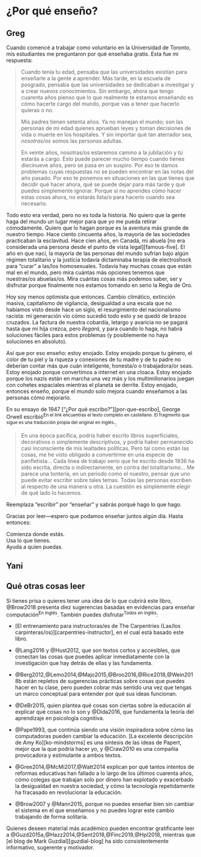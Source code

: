 # ¿Por qué enseño? {#sec-finale}

## Greg {#sec-finale-Greg}

Cuando comencé a trabajar como voluntario en la Universidad de Toronto, mis estudiantes me preguntaron por qué enseñaba gratis. Esta fue mi respuesta:

> Cuando tenía tu edad, pensaba que las universidades existían para enseñarle a la gente a aprender. Más tarde, en la escuela de posgrado, pensaba que las universidades se dedicaban a investigar y a crear nuevos conocimientos. Sin embargo, ahora que tengo cuarenta años pienso que lo que realmente te estamos enseñando es cómo hacerte cargo del mundo, porque vas a tener que hacerlo quieras o no.
>
> Mis padres tienen setenta años. Ya no manejan el mundo; son las personas de mi edad quienes aprueban leyes y toman decisiones de vida o muerte en los hospitales. Y sin importar qué tan aterrador sea, *nosotras/os* somos las personas adultas.
>
> En veinte años, nosotras/os estaremos camino a la jubilación y *tú* estarás a cargo. Esto puede parecer mucho tiempo cuando tienes diecinueve años, pero se pasa en un suspiro. Por eso te damos problemas cuyas respuestas no se pueden encontrar en las notas del año pasado. Por eso te ponemos en situaciones en las que tienes que decidir qué hacer ahora, qué se puede dejar para más tarde y qué puedes simplemente ignorar. Porque si no aprendes cómo hacer estas cosas ahora, no estarás lista/o para hacerlo cuando sea necesario.

Todo esto era verdad, pero no es toda la historia. No quiero que la gente haga del mundo un lugar mejor para que yo me pueda retirar cómodamente. Quiero que lo hagan porque es la aventura más grande de nuestro tiempo. Hace ciento cincuenta años, la mayoría de las sociedades practicaban la esclavitud. Hace cien años, en Canadá, mi abuela \[no era considerada una persona desde el punto de vista legal\]\[famous-five\]. El año en que nací, la mayoría de las personas del mundo sufrían bajo algún régimen totalitario y la justicia todavía dictaminaba terapia de electroshock para "curar" a las/los homosexuales. Todavía hay muchas cosas que están mal en el mundo, pero mira cuántas más opciones tenemos que nuestras/os abuelas/os. Mira cuántas cosas más podemos saber, ser y disfrutar porque finalmente nos estamos tomando en serio la Regla de Oro.

Hoy soy menos optimista que entonces. Cambio climático, extinción masiva, capitalismo de vigilancia, desigualdad a una escala que no habíamos visto desde hace un siglo, el resurgimiento del nacionalismo racista: mi generación vio cómo sucedió todo esto y se quedó de brazos cruzados. La factura de nuestra cobardía, letargo y avaricia no se pagará hasta que mi hija crezca, pero *llegará*, y para cuando lo haga, no habrá soluciones fáciles para estos problemas (y posiblemente no haya soluciones en absoluto).

Así que por eso enseño: estoy enojado. Estoy enojado porque tu género, el color de tu piel y la riqueza y conexiones de tu madre y de tu padre no deberían contar más que cuán inteligente, honesta/o o trabajadora/or seas. Estoy enojado porque convertimos a internet en una cloaca. Estoy enojado porque los nazis están en marcha una vez más y los multimillonarios juegan con cohetes espaciales mientras el planeta se derrite. Estoy enojado, entonces enseño, porque el mundo solo mejora cuando enseñamos a las personas cómo mejorarlo.

En su ensayo de 1947 \["¿Por qué escribo?"\]\[por-que-escribo\], [George Orwell]{i="Orwell, George"} escribió<sup>En el link encuentras el texto completo en castellano. El fragmento que sigue es una traducción propia del original en inglés.</sup>:

> En una época pacífica, podría haber escrito libros superficiales, decorativos o simplemente descriptivos, y podría haber permanecido casi inconsciente de mis lealtades políticas. Pero tal como están las cosas, me he visto obligado a convertirme en una especie de panfletista... Cada línea de trabajo serio que he escrito desde 1936 ha sido escrita, directa o indirectamente, en contra del totalitarismo... Me parece una tontería, en un período como el nuestro, pensar que uno puede evitar escribir sobre tales temas. Todas las personas escriben al respecto de una manera u otra. La cuestión es simplemente elegir de qué lado lo hacemos.

Reemplaza "escribir" por "enseñar" y sabrás porqué hago lo que hago.

Gracias por leer---espero que podamos enseñar juntos algún día. Hasta entonces:

::: {.centered markdown="1"}
Comienza donde estás.<br/> Usa lo que tienes.<br/> Ayuda a quien puedas.
:::


## Yani {#sec-finale-Yani}


## Qué otras cosas leer {#sec-finale-instead}

Si tienes prisa o quieres tener una idea de lo que cubrirá este libro,
@Brow2018 presenta diez sugerencias basadas en evidencias para enseñar computación<sup>En inglés</sup>.
También puedes disfrutar<sup>Todos en inglés</sup>:

- [El entrenamiento para instructoras/es de The Carpentries (Las/los carpinteras/os)][carpentries-instructor],
  en el cual está basado este libro.

- @Lang2016 y @Hust2012, que son textos cortos y accesibles, que conectan las cosas que puedes aplicar
  inmediatamente con la investigación que hay detrás de ellas y las fundamenta.

- @Berg2012,@Lemo2014,@Majo2015,@Broo2016,@Rice2018,@Wein2018b
  están repletos de sugerencias prácticas sobre cosas que puedes hacer en tu clase,
  pero pueden cobrar más sentido una vez que tengas un marco conceptual para entender por qué sus ideas funcionan.

- @DeBr2015,
  quien plantea qué cosas son ciertas sobre la educación al explicar qué cosas no lo son y @Dida2016,
  que fundamenta la teoría del aprendizaje en psicología cognitiva.

- @Pape1993,
  que continúa siendo una visión inspiradora sobre cómo las computadoras pueden cambiar la educación.
  [La excelente descripción de Amy Ko][ko-mindstorms]
  es una síntesis de las ideas de Papert, mejor que la que podría hacer yo,
  y @Craw2010 es una compañía provocadora y estimulante a ambos textos.

- @Gree2014,@McMi2017,@Watt2014 explican por qué tantos intentos de reformas educativas
  han fallado a lo largo de los últimos cuarenta años, cómo colegas que trabajan solo por dinero han explotado
  y exacerbado la desigualdad en nuestra sociedad, y cómo la tecnología repetidamente ha fracasado en revolucionar la educación.

- @Brow2007 y @Mann2015,
  porque no puedes enseñar bien sin cambiar el sistema en el que enseñamos
  y no puedes lograr este cambio trabajando de forma solitaria.

Quienes deseen material más académico pueden encontrar gratificante leer a @Guzd2015a,@Hazz2014,@Sent2018,@Finc2019,@Hpl2018,
mientras que [el blog de Mark Guzdial][guzdial-blog] ha sido consistentemente informativo, sugerente y motivador.